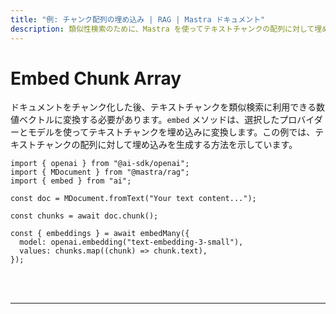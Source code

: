 ```yaml
---
title: "例: チャンク配列の埋め込み | RAG | Mastra ドキュメント"
description: 類似性検索のために、Mastra を使ってテキストチャンクの配列に対して埋め込みを生成する例です。
---
```





# Embed Chunk Array

ドキュメントをチャンク化した後、テキストチャンクを類似検索に利用できる数値ベクトルに変換する必要があります。`embed` メソッドは、選択したプロバイダーとモデルを使ってテキストチャンクを埋め込みに変換します。この例では、テキストチャンクの配列に対して埋め込みを生成する方法を示しています。

```tsx copy
import { openai } from "@ai-sdk/openai";
import { MDocument } from "@mastra/rag";
import { embed } from "ai";

const doc = MDocument.fromText("Your text content...");

const chunks = await doc.chunk();

const { embeddings } = await embedMany({
  model: openai.embedding("text-embedding-3-small"),
  values: chunks.map((chunk) => chunk.text),
});
```

<br />
<br />
<hr className="dark:border-[#404040] border-gray-300" />
<br />
<br />
<GithubLink
  link={
    "https://github.com/mastra-ai/mastra/blob/main/examples/basics/rag/embed-chunk-array"
  }
/>
